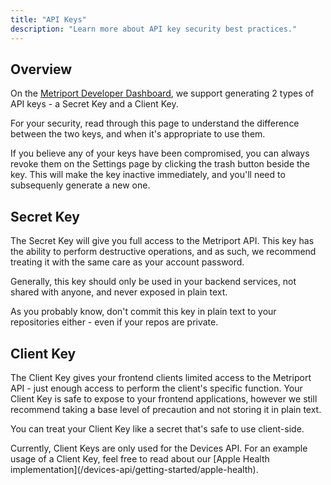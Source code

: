 ```yaml
---
title: "API Keys"
description: "Learn more about API key security best practices."
---
```


## Overview

On the [Metriport Developer Dashboard](https://dash.metriport.com/developers), we support generating 2 types of API keys - a Secret Key and a Client Key.

For your security, read through this page to understand the difference between the two keys,
and when it's appropriate to use them.

<Warning>
  If you believe any of your keys have been compromised, you can always revoke
  them on the Settings page by clicking the trash button beside the key. This
  will make the key inactive immediately, and you'll need to subsequenly
  generate a new one.
</Warning>

## Secret Key

The Secret Key will give you full access to the Metriport API. This key has the
ability to perform destructive operations, and as such, we recommend treating it with the same
care as your account password.

Generally, this key should only be used in your backend services, not shared with anyone,
and never exposed in plain text.

<Warning>
  As you probably know, don't commit this key in plain text to your repositories
  either - even if your repos are private.
</Warning>

## Client Key

The Client Key gives your frontend clients limited access to the Metriport API - just enough
access to perform the client's specific function. Your Client Key is safe to expose to your frontend
applications, however we still recommend taking a base level of precaution and not storing
it in plain text.

You can treat your Client Key like a secret that's safe to use client-side.

<Info>
  Currently, Client Keys are only used for the Devices API.
</Info>

<Info>
  For an example usage of a Client Key, feel free to read about our [Apple
  Health implementation](/devices-api/getting-started/apple-health).
</Info>
